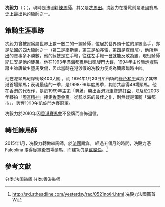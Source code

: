 {{blpsource|time=2010-12-06T01:42:27+00:00}}
{{Infobox Jockey
| subject_name   = 冼毅力
| english_name = Eric Saint-Martin
| date_of_birth  = {{birth_date_and _age|1965|08|31}}
| death_date     = 
| nationality = {{FRA}}
| death_place    =
| occupation     = [[練馬師|練馬師]]
| spouse = 
| children = 
| honours = 
|parents=冼馬田}}

'''冼毅力'''（{{lang-en|'''Eric Saint-Martin'''}}；{{bd|1965年|8月31日||}}），現時是法國籍[[練馬師|練馬師]]，其父是[[冼馬田|冼馬田]]。冼毅力在掛靴前是法國賽馬史上最出色的騎師之一。

==策騎生涯事跡==
冼毅力曾被認爲屬世界上數一數二的一級騎師，位居於世界頭十位的頂級高手，亦是法國的四大騎師之一（第二是[[巫斯義|巫斯義]]，第三是[[柏兆雷|柏兆雷]]，第四是[[查爾尼|查爾尼]]），他所勝出的賽事多不勝數，他的絕技是左手鞭，往往左手鞭一出就能反敗為勝，現役騎師[[紀仁安|紀仁安]]是他的徒弟。他在1993年憑[[海都市|海都市]]勝出[[凱旋門大賽|凱旋門大賽]]，1994年由於[[簡炳墀|簡炳墀]]馬房主帥唐敏生墮馬受傷，因此當時在港渡假的冼毅力便成為簡廄臨時主帥。

他在港頭馬紀錄衝破400大關 ，而 1994年1月26日所稍騎的[[綠色和平(馬匹)|綠色和平]]成為了其來港首場頭馬；表現最佳的一季，是1998-99年度馬季，其間共贏得49場頭馬。他在香港的代表作，是於1999年主策「[[奔騰|奔騰]]」勝出[[香港冠軍暨遮打盃|香港冠軍暨遮打盃]]，以及於2003年夥拍「[[奧運精神|奧運精神]]」捧走[[香港金盃|香港金盃]]。從騎以來的最佳之作，則無疑是策騎「海都市」，勇奪1993年凱旋門大賽冠軍。

冼毅力於2010年因[[香港賽馬會|香港賽馬會]]不發牌而宣佈退役。

==轉任練馬師==
2015年1月，冼毅力轉做練馬師，於[[法國|法國]]開倉。
經過五個月的時間，冼毅力憑 Falcolina 取得從練後首場頭馬，而建功的是[[蘇銘倫|蘇銘倫]]。<ref>http://std.stheadline.com/yesterday/rac/0521no04.html {{Wayback|url=http://std.stheadline.com/yesterday/rac/0521no04.html |date=20180401212656 }} 冼毅力法國贏首 W</ref>

==參考文獻==
{{reflist}}

[[分类:法国骑师|分类:法国骑师]]
[[分类:香港骑师|分类:香港骑师]]